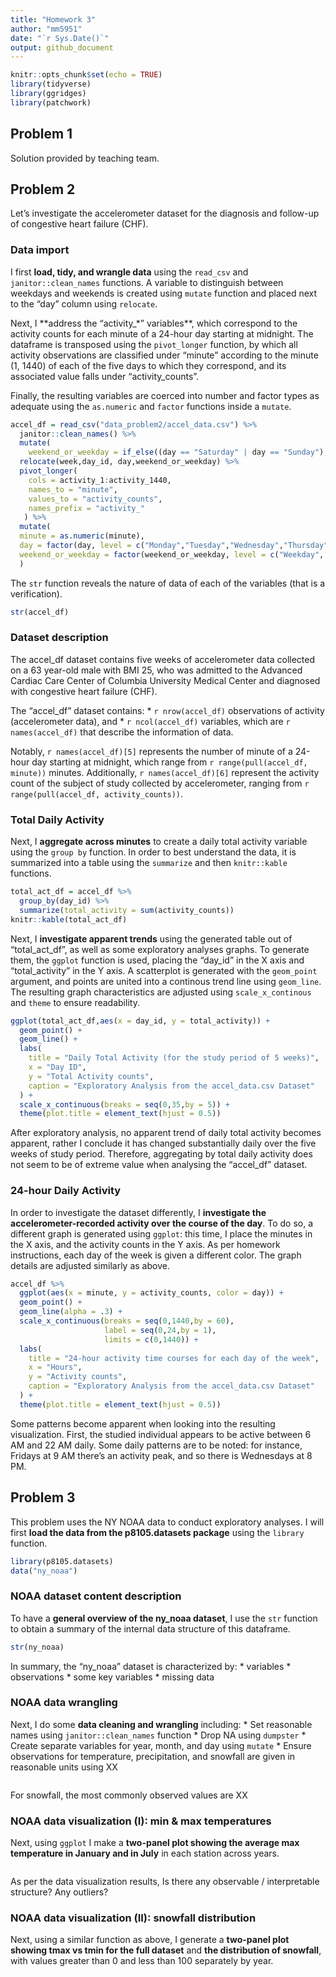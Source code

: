 ```yaml
---
title: "Homework 3"
author: "mm5951"
date: "`r Sys.Date()`"
output: github_document
---
```


```r
knitr::opts_chunk$set(echo = TRUE)
library(tidyverse)
library(ggridges)
library(patchwork)
```

## Problem 1

Solution provided by teaching team.


## Problem 2
Let's investigate the accelerometer dataset for the diagnosis and follow-up of congestive heart failure (CHF). 

### Data import
I first **load, tidy, and wrangle data** using the `read_csv` and `janitor::clean_names` functions. A variable to distinguish between weekdays and weekends is created using `mutate` function and placed next to the "day" column using `relocate`. 

Next, I **address the "activity_*" variables**, which correspond to the activity counts for each minute of a 24-hour day starting at midnight. The dataframe is transposed using the `pivot_longer` function, by which all activity observations are classified under "minute" according to the minute (1, 1440) of each of the five days to which they correspond, and its associated value falls under "activity_counts".

Finally, the resulting variables are coerced into number and factor types as adequate using the `as.numeric` and `factor` functions inside a `mutate`. 

```r
accel_df = read_csv("data_problem2/accel_data.csv") %>%
  janitor::clean_names() %>% 
  mutate(
    weekend_or_weekday = if_else((day == "Saturday" | day == "Sunday"),"Weekend","Weekday")) %>% 
  relocate(week,day_id, day,weekend_or_weekday) %>% 
  pivot_longer(
    cols = activity_1:activity_1440,
    names_to = "minute",
    values_to = "activity_counts",
    names_prefix = "activity_"
   ) %>% 
  mutate(
  minute = as.numeric(minute),
  day = factor(day, level = c("Monday","Tuesday","Wednesday","Thursday","Friday","Saturday","Sunday")),
  weekend_or_weekday = factor(weekend_or_weekday, level = c("Weekday", "Weekend"))
  )
```

The `str` function reveals the nature of data of each of the variables (that is a verification).

```r
str(accel_df)
```

### Dataset description
The accel_df dataset contains five weeks of accelerometer data collected on a 63 year-old male with BMI 25, who was admitted to the Advanced Cardiac Care Center of Columbia University Medical Center and diagnosed with congestive heart failure (CHF). 

The "accel_df" dataset contains:
* `r nrow(accel_df)` observations of activity (accelerometer data), and 
* `r ncol(accel_df)` variables, which are `r names(accel_df)` that describe the information of data. 

Notably, `r names(accel_df)[5]` represents the number of minute of a 24-hour day starting at midnight, which range from `r range(pull(accel_df, minute))` minutes. Additionally, `r names(accel_df)[6]` represent the activity count of the subject of study collected by accelerometer, ranging from `r range(pull(accel_df, activity_counts))`.


### Total Daily Activity 
Next, I **aggregate across minutes** to create a daily total activity variable using the `group by` function. In order to best understand the data, it is summarized into a table using the `summarize` and then `knitr::kable` functions.

```r
total_act_df = accel_df %>% 
  group_by(day_id) %>% 
  summarize(total_activity = sum(activity_counts)) 
knitr::kable(total_act_df)
```

Next, I **investigate apparent trends** using the generated table out of "total_act_df", as well as some exploratory analyses graphs. To generate them, the `ggplot` function is used, placing the "day_id" in the X axis and "total_activity" in the Y axis. A scatterplot is generated with the `geom_point` argument, and points are united into a continous trend line using `geom_line`. The resulting graph characteristics are adjusted using `scale_x_continous` and `theme` to ensure readability.

```r
ggplot(total_act_df,aes(x = day_id, y = total_activity)) +
  geom_point() +
  geom_line() +
  labs(
    title = "Daily Total Activity (for the study period of 5 weeks)",
    x = "Day ID",
    y = "Total Activity counts",
    caption = "Exploratory Analysis from the accel_data.csv Dataset"
  ) +
  scale_x_continuous(breaks = seq(0,35,by = 5)) +
  theme(plot.title = element_text(hjust = 0.5))
```

After exploratory analysis, no apparent trend of daily total activity becomes apparent, rather I conclude it has changed substantially daily over the five weeks of study period. Therefore, aggregating by total daily activity does not seem to be of extreme value when analysing the "accel_df" dataset. 

### 24-hour Daily Activity
In order to investigate the dataset differently, I **investigate the accelerometer-recorded activity over the course of the day**. To do so, a different graph is generated using `ggplot`: this time, I place the minutes in the X axis, and the activity counts in the Y axis. As per homework instructions, each day of the week is given a different color. The graph details are adjusted similarly as above.

```r
accel_df %>% 
  ggplot(aes(x = minute, y = activity_counts, color = day)) +
  geom_point() +
  geom_line(alpha = .3) +
  scale_x_continuous(breaks = seq(0,1440,by = 60),
                     label = seq(0,24,by = 1),
                     limits = c(0,1440)) +
  labs(
    title = "24-hour activity time courses for each day of the week",
    x = "Hours",
    y = "Activity counts",
    caption = "Exploratory Analysis from the accel_data.csv Dataset"
  ) +
  theme(plot.title = element_text(hjust = 0.5))
```

Some patterns become apparent when looking into the resulting visualization. First, the studied individual appears to be active between 6 AM and 22 AM daily. Some daily patterns are to be noted: for instance, Fridays at 9 AM there's an activity peak, and so there is Wednesdays at 8 PM. 

## Problem 3
This problem uses the NY NOAA data to conduct exploratory analyses. I will first **load the data from the p8105.datasets package** using the `library` function.

```r
library(p8105.datasets)
data("ny_noaa")
```

### NOAA dataset content description
To have a **general overview of the ny_noaa dataset**, I use the `str` function to obtain a summary of the internal data structure of this dataframe.

```r
str(ny_noaa)
```

In summary, the "ny_noaa" dataset is characterized by:
* variables
* observations
* some key variables
* missing data

### NOAA data wrangling
Next, I do some **data cleaning and wrangling** including:
* Set reasonable names using `janitor::clean_names` function
* Drop NA using `dumpster`
* Create separate variables for year, month, and day using `mutate`
* Ensure observations for temperature, precipitation, and snowfall are given in reasonable units using XX

```r

```

For snowfall, the most commonly observed values are XX

### NOAA data visualization (I): min & max temperatures
Next, using `ggplot` I make a **two-panel plot showing the average max temperature in January and in July** in each station across years. 

```r

```

As per the data visualization results, 
Is there any observable / interpretable structure? Any outliers?

### NOAA data visualization (II): snowfall distribution
Next, using a similar function as above, I generate a **two-panel plot showing tmax vs tmin for the full dataset** and **the distribution of snowfall**, with values greater than 0 and less than 100 separately by year.

```r

```

